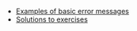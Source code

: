 * [[CADE Tutorial/Basic error messages|Examples of basic error messages]]
* [[CADE Tutorial/Basics Answer|Solutions to exercises]]